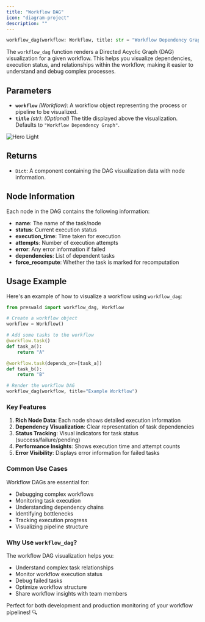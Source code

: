 ```yaml
---
title: "Workflow DAG"
icon: "diagram-project"
description: ""
---
```


```python
workflow_dag(workflow: Workflow, title: str = "Workflow Dependency Graph") -> Dict
```

The `workflow_dag` function renders a Directed Acyclic Graph (DAG) visualization for a given workflow. This helps you visualize dependencies, execution status, and relationships within the workflow, making it easier to understand and debug complex processes.

## Parameters

- **`workflow`** _(Workflow)_: A workflow object representing the process or pipeline to be visualized.
- **`title`** _(str)_: _(Optional)_ The title displayed above the visualization. Defaults to `"Workflow Dependency Graph"`.

<Frame>
<img
  className="block dark:hidden"
  src="/images/workflow.png"
  alt="Hero Light"
/>
</Frame>

## Returns

- `Dict`: A component containing the DAG visualization data with node information.

## Node Information

Each node in the DAG contains the following information:

- **name**: The name of the task/node
- **status**: Current execution status
- **execution_time**: Time taken for execution
- **attempts**: Number of execution attempts
- **error**: Any error information if failed
- **dependencies**: List of dependent tasks
- **force_recompute**: Whether the task is marked for recomputation

## Usage Example

Here's an example of how to visualize a workflow using `workflow_dag`:

```python
from preswald import workflow_dag, Workflow

# Create a workflow object
workflow = Workflow()

# Add some tasks to the workflow
@workflow.task()
def task_a():
    return "A"

@workflow.task(depends_on=[task_a])
def task_b():
    return "B"

# Render the workflow DAG
workflow_dag(workflow, title="Example Workflow")
```

### Key Features

1. **Rich Node Data**: Each node shows detailed execution information
2. **Dependency Visualization**: Clear representation of task dependencies
3. **Status Tracking**: Visual indicators for task status (success/failure/pending)
4. **Performance Insights**: Shows execution time and attempt counts
5. **Error Visibility**: Displays error information for failed tasks

### Common Use Cases

Workflow DAGs are essential for:

- Debugging complex workflows
- Monitoring task execution
- Understanding dependency chains
- Identifying bottlenecks
- Tracking execution progress
- Visualizing pipeline structure

### Why Use `workflow_dag`?

The workflow DAG visualization helps you:

- Understand complex task relationships
- Monitor workflow execution status
- Debug failed tasks
- Optimize workflow structure
- Share workflow insights with team members

Perfect for both development and production monitoring of your workflow pipelines! 🔍
